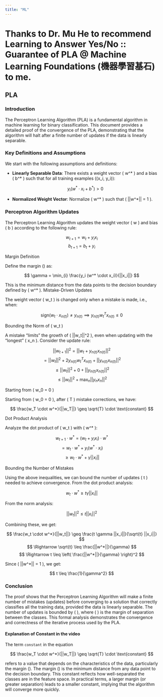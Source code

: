 ---
title: "ML"
---

# Thanks to Dr. Mu He to recommend Learning to Answer Yes/No :: Guarantee of PLA \@ Machine Learning Foundations (機器學習基石) to me.

## PLA

### Introduction

The Perceptron Learning Algorithm (PLA) is a fundamental algorithm in machine learning for binary classification. This document provides a detailed proof of the convergence of the PLA, demonstrating that the algorithm will halt after a finite number of updates if the data is linearly separable.

### Key Definitions and Assumptions

We start with the following assumptions and definitions:

-   **Linearly Separable Data**: There exists a weight vector ( w\^\* ) and a bias ( b\^\* ) such that for all training examples ((x_i, y_i)):

    $$
    y_i (w^* \cdot x_i + b^*) > 0
    $$

-   **Normalized Weight Vector**: Normalize ( w\^\* ) such that ( \|\|w\^\*\|\| = 1 ).

### Perceptron Algorithm Updates

The Perceptron Learning Algorithm updates the weight vector ( w ) and bias ( b ) according to the following rule:

$$
w_{t+1} = w_t + y_i x_i
$$ $$
b_{t+1} = b_t + y_i
$$

Margin Definition

Define the margin (\gamma) as:

$$
\gamma = \min_{i} \frac{y_i (w^* \cdot x_i)}{||x_i||}
$$

This is the minimum distance from the data points to the decision boundary defined by ( w\^\* ). Mistake-Driven Updates

The weight vector ( w_t ) is changed only when a mistake is made, i.e., when:

$$
\text{sign}(w_t \cdot x_{n(t)}) \neq y_{n(t)} \implies y_{n(t)} w_t^T x_{n(t)} \leq 0
$$

Bounding the Norm of ( w_t )

A mistake "limits" the growth of ( \|\|w_t\|\|\^2 ), even when updating with the "longest" ( x_n ). Consider the update rule:

$$
||w_{t+1}||^2 = ||w_t + y_{n(t)} x_{n(t)}||^2
$$ $$
= ||w_t||^2 + 2 y_{n(t)} w_t^T x_{n(t)} + ||y_{n(t)} x_{n(t)}||^2
$$ $$
\leq ||w_t||^2 + 0 + ||y_{n(t)} x_{n(t)}||^2
$$ $$
\leq ||w_t||^2 + \max_n ||y_n x_n||^2
$$

Starting from ( w_0 = 0 )

Starting from ( w_0 = 0 ), after ( T ) mistake corrections, we have:

$$
\frac{w_T \cdot w^*}{||w_T||} \geq \sqrt{T} \cdot \text{constant}
$$

Dot Product Analysis

Analyze the dot product of ( w_t ) with ( w\^\* ):

$$
w_{t+1} \cdot w^* = (w_t + y_i x_i) \cdot w^*
$$ $$
= w_t \cdot w^* + y_i (w^* \cdot x_i)
$$ $$
\geq w_t \cdot w^* + \gamma ||x_i||
$$

Bounding the Number of Mistakes

Using the above inequalities, we can bound the number of updates ( t ) needed to achieve convergence. From the dot product analysis:

$$
w_t \cdot w^* \geq t \gamma ||x_i||
$$

From the norm analysis:

$$
||w_t||^2 \leq t ||x_i||^2
$$

Combining these, we get:

$$
\frac{w_t \cdot w^*}{||w_t||} \geq \frac{t \gamma ||x_i||}{\sqrt{t} ||x_i||}
$$ $$
\Rightarrow \sqrt{t} \leq \frac{||w^*||}{\gamma}
$$ $$
\Rightarrow t \leq \left( \frac{||w^*||}{\gamma} \right)^2
$$

Since ( \|\|w\^\*\|\| = 1 ), we get:

$$
t \leq \frac{1}{\gamma^2}
$$

### Conclusion

The proof shows that the Perceptron Learning Algorithm will make a finite number of mistakes (updates) before converging to a solution that correctly classifies all the training data, provided the data is linearly separable. The number of updates is bounded by ( \frac{1}{\gamma^2} ), where ( \gamma ) is the margin of separation between the classes. This formal analysis demonstrates the convergence and correctness of the iterative process used by the PLA.

#### Explanation of Constant in the video

The term `constant` in the equation

$$
\frac{w_T \cdot w^*}{||w_T||} \geq \sqrt{T} \cdot \text{constant}
$$

refers to a value that depends on the characteristics of the data, particularly the margin (\gamma). The margin (\gamma) is the minimum distance from any data point to the decision boundary. This constant reflects how well-separated the classes are in the feature space. In practical terms, a larger margin (or greater separation) leads to a smaller constant, implying that the algorithm will converge more quickly.
